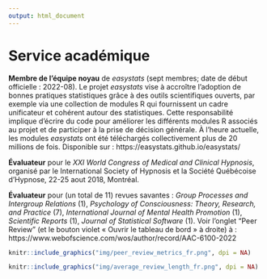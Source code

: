 ```yaml
---
output: html_document
---
```


\scriptsize
\setlength{\parindent}{-0.2in}
\setlength{\leftskip}{0.2in}
\setlength{\parskip}{8pt}

# Service académique

**Membre de l'équipe noyau** de *easystats* (sept membres; date de début officielle : 2022-08). Le projet *easystats* vise à accroître l'adoption de bonnes pratiques statistiques grâce à des outils scientifiques ouverts, par exemple via une collection de modules R qui fournissent un cadre unificateur et cohérent autour des statistiques. Cette responsabilité implique d'écrire du code pour améliorer les différents modules R associés au projet et de participer à la prise de décision générale. À l'heure actuelle, les modules *easystats* ont été téléchargés collectivement plus de 20 millions de fois. Disponible sur : https://easystats.github.io/easystats/

**Évaluateur** pour le *XXI World Congress of Medical and Clinical Hypnosis*, organisé par le International Society of Hypnosis et la Société Québécoise d'Hypnose, 22-25 aout 2018, Montréal.

\pagebreak

**Évaluateur** pour (un total de 11) revues savantes : *Group Processes and Intergroup Relations* (1), *Psychology of Consciousness: Theory, Research, and Practice* (7), *International Journal of Mental Health Promotion* (1), *Scientific Reports* (1), *Journal of Statistical Software* (1). Voir l'onglet "Peer Review" (et le bouton violet « Ouvrir le tableau de bord » à droite) à : https://www.webofscience.com/wos/author/record/AAC-6100-2022

```r
knitr::include_graphics("img/peer_review_metrics_fr.png", dpi = NA)
```

```r
knitr::include_graphics("img/average_review_length_fr.png", dpi = NA)
```
